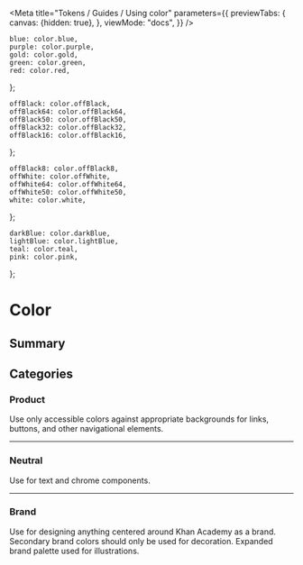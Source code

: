 


<Meta
    title="Tokens / Guides / Using color"
    parameters={{
        previewTabs: {
            canvas: {hidden: true},
        },
        viewMode: "docs",
    }}
/>

    blue: color.blue,
    purple: color.purple,
    gold: color.gold,
    green: color.green,
    red: color.red,
};

    offBlack: color.offBlack,
    offBlack64: color.offBlack64,
    offBlack50: color.offBlack50,
    offBlack32: color.offBlack32,
    offBlack16: color.offBlack16,
};

    offBlack8: color.offBlack8,
    offWhite: color.offWhite,
    offWhite64: color.offWhite64,
    offWhite50: color.offWhite50,
    white: color.white,
};

    darkBlue: color.darkBlue,
    lightBlue: color.lightBlue,
    teal: color.teal,
    pink: color.pink,
};

# Color

## Summary

<ColorPalette>
    <ColorItem
        title="Product colors"
        subtitle="Use only accessible colors against appropriate backgrounds for links, buttons, and other navigational elements."
        colors={ProductColors}
    />
    <ColorItem
        title="Neutral colors"
        subtitle="Use for text and chrome components."
        colors={NeutralColors}
    />
    <ColorItem colors={WhiteShades} />
    <ColorItem
        title="Brand colors"
        subtitle="Use for designing anything centered around Khan Academy as a brand. Secondary brand colors should only be used for decoration. Expanded brand palette used for illustrations."
        colors={BrandColors}
    />
</ColorPalette>

## Categories

### Product

Use only accessible colors against appropriate backgrounds for links, buttons,
and other navigational elements.

<Swatch
    name="blue"
    color={color.blue}
    use="text"
    description="Actionable. Used to indicate actionable items like links and buttons."
/>

<Swatch
    name="purple"
    color={color.purple}
    use="icons"
    description="Used to indicate Mastery."
/>

<Swatch
    name="gold"
    color={color.gold}
    description="Used as an accent for celebratory moments. If using for icons, accompany with descriptive text."
    segments={1}
/>

<Swatch
    name="green"
    color={color.green}
    use="icons"
    description="Affirmative. Used to indicate success states and correctness. Do not use for text."
/>

<Swatch
    name="red"
    color={color.red}
    use="text"
    description="Negative. Used for errors and destructive actions."
/>

---

### Neutral

Use for text and chrome components.

<Swatch
    name="offBlack"
    color={color.offBlack}
    use="text"
    description="Primary text color. Can also used for links in lists."
/>

<Swatch
    name="offBlack64"
    color={color.offBlack64}
    use="text"
    description="Secondary text color and modal backdrop color."
/>

<Swatch
    name="offBlack50"
    color={color.offBlack50}
    description="Fieldset borders."
    segments={1}
/>

<Swatch
    name="offBlack32"
    color={color.offBlack32}
    description="Disabled states."
    segments={1}
/>

<Swatch
    name="offBlack16"
    color={color.offBlack16}
    description="Hairline color."
    segments={1}
/>

<Swatch
    name="offBlack8"
    color={color.offBlack8}
    description="Shadow color."
    segments={1}
/>

<Swatch
    name="offWhite"
    color={color.offWhite}
    description="Only used as a secondary background color."
    segments={1}
/>

<Swatch
    name="white"
    color={color.white}
    use="text"
    description="Primary background color and primary text color on colored backgrounds."
    segments={2}
/>

<Swatch
    name="white64"
    color={color.white64}
    use="text"
    description="Secondary text color on colored backgrounds, and hairline color on colored backgrounds."
    segments={1}
    dark={true}
/>

---

### Brand

Use for designing anything centered around Khan Academy as a brand. Secondary brand colors should only be used for decoration. Expanded brand palette used for illustrations.

<Swatch
    name="darkBlue"
    color={color.darkBlue}
    description="Primary brand color. Can be used as a background color in headers and illustrative areas."
    segments={1}
/>

<Swatch
    name="lightBlue"
    color={color.lightBlue}
    description="Secondary brand color. This is only accessible on Dark Blue, so use lightly."
    segments={1}
/>

<Swatch
    name="teal"
    color={color.teal}
    description="Secondary brand color. This is only accessible on Dark Blue, so use lightly."
    segments={1}
/>

<Swatch
    name="pink"
    color={color.pink}
    description="Secondary brand color."
    segments={1}
/>
